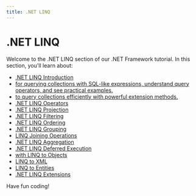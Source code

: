 ```yaml
---
title: .NET LINQ
---
```


# .NET LINQ

Welcome to the .NET LINQ section of our .NET Framework tutorial. In this section, you'll learn about:

- [.NET LINQ Introduction](./0-net-linq-introduction.mdx)
- [for querying collections with SQL-like expressions, understand query operators, and see practical examples.](./1-net-linq-query-syntax.mdx)
- [to query collections efficiently with powerful extension methods.](./2-net-linq-method-syntax.mdx)
- [.NET LINQ Operators](./3-net-linq-operators.mdx)
- [.NET LINQ Projection](./4-net-linq-projection.mdx)
- [.NET LINQ Filtering](./5-net-linq-filtering.mdx)
- [.NET LINQ Ordering](./6-net-linq-ordering.mdx)
- [.NET LINQ Grouping](./7-net-linq-grouping.mdx)
- [LINQ Joining Operations](./8-net-linq-joining.mdx)
- [.NET LINQ Aggregation](./9-net-linq-aggregation.mdx)
- [.NET LINQ Deferred Execution](./10-net-linq-deferred-execution.mdx)
- [with LINQ to Objects](./11-net-linq-to-objects.mdx)
- [LINQ to XML](./12-net-linq-to-xml.mdx)
- [LINQ to Entities](./13-net-linq-to-entities.mdx)
- [.NET LINQ Extensions](./14-net-linq-extensions.mdx)

Have fun coding!